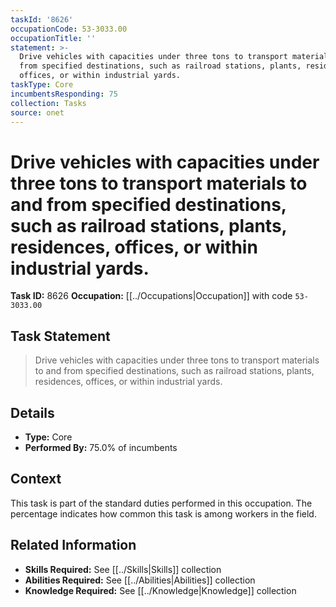 ```yaml
---
taskId: '8626'
occupationCode: 53-3033.00
occupationTitle: ''
statement: >-
  Drive vehicles with capacities under three tons to transport materials to and
  from specified destinations, such as railroad stations, plants, residences,
  offices, or within industrial yards.
taskType: Core
incumbentsResponding: 75
collection: Tasks
source: onet
---
```

# Drive vehicles with capacities under three tons to transport materials to and from specified destinations, such as railroad stations, plants, residences, offices, or within industrial yards.

**Task ID:** 8626
**Occupation:** [[../Occupations|Occupation]] with code `53-3033.00`

## Task Statement

> Drive vehicles with capacities under three tons to transport materials to and from specified destinations, such as railroad stations, plants, residences, offices, or within industrial yards.

## Details

- **Type:** Core
- **Performed By:** 75.0% of incumbents

## Context

This task is part of the standard duties performed in this occupation. The percentage indicates how common this task is among workers in the field.

## Related Information

- **Skills Required:** See [[../Skills|Skills]] collection
- **Abilities Required:** See [[../Abilities|Abilities]] collection
- **Knowledge Required:** See [[../Knowledge|Knowledge]] collection
